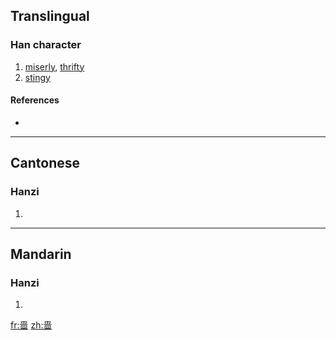 {{also|嗇}}
==Translingual==

===Han character===
{{Han char|rn=30|rad=口|as=08|sn=11|four=|canj=土金田口 (GCWR)}}

# [[miserly]], [[thrifty]]
# [[stingy]]

====References====
* {{Han ref|kx=0196.261|hdz=10637.110|uh=556C|ud=21868}}

----

==Cantonese==

===Hanzi===
{{yue-hanzi|jyut=|y=sik1|tra=嗇}}

# {{defn|Cantonese|sort=口08}}

----

==Mandarin==

===Hanzi===
{{cmn-hanzi|tra=嗇|pin=[[sè]] ([[se4]])|wg=se<sup>4</sup>}}

# {{defn|Mandarin|sort=口08}}

[[fr:啬]]
[[zh:啬]]